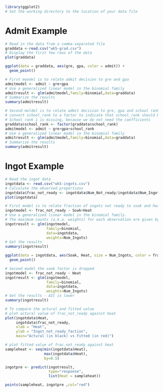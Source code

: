 ```r
library(ggplot2)
# Set the working directory to the location of your data file
```

# Admit Example

```r
# Read in the data from a comma-separated file
graddata <-read.csv("wk5-grad.csv")
# Display the first few rows of the data
plot(graddata)
```

```r
ggplot(data = graddata, aes(gre, gpa, color = admit)) +
  geom_point()
```


```r
# First moodel is to relate admit decision to gre and gpa
admitmodel <- admit ~ gre+gpa
# Use a generalized linear model in the binomial family
admitresult <- glm(admitmodel,family=binomial,data=graddata)
# Summarize the results
summary(admitresult)
```

```r
# Second moldel is to relate admit decision to gre, gpa and school rank
# convert school_rank to a factor to indicate that school_rank should be treated as a categorical variable
# School rank 1 is missing, because we do not need the coefficients
graddata$school_rank <- factor(graddata$school_rank)
admitmodel <- admit ~ gre+gpa+school_rank
# Use a generalized linear model in the binomial family
admitresult <- glm(admitmodel,family=binomial,data=graddata)
# Summarize the results
summary(admitresult)
```

# Ingot Example

```r
# Read the ingot data
ingotdata <- read.csv("wk5-ingots.csv")
# Calculate the observed proportions
ingotdata$frac_not_ready <- ingotdata$Num_Not_ready/ingotdata$Num_Ingots
plot(ingotdata)
```

```r
# First model is to relate fraction of ingots not ready to soak and heat
ingotmodel <- frac_not_ready ~ Soak+Heat
# Use a generalized linear model in the binomial family. 
# The maximum counts (a.k.a. weights) for each observation are given by Num_Ingots
ingotresult <- glm(ingotmodel,
                   family=binomial,
                   data=ingotdata,
                   weights=Num_Ingots)
# Get the results
summary(ingotresult)
```
```r
ggplot(data = ingotdata, aes(Soak, Heat, size = Num_Ingots, color = frac_not_ready)) +
  geom_point()
```

```r
# Second model the soak factor is dropped
ingotmodel <- frac_not_ready ~ Heat
ingotresult <- glm(ingotmodel,
                   family=binomial,
                   data=ingotdata,
                   weights=Num_Ingots)
# Get the results - AIC is lower
summary(ingotresult)
```

```r
# To compare the actural and fitted value 
# plot actural value of frac_not_ready against heat 
plot(ingotdata$Heat,
     ingotdata$frac_not_ready,
     xlab = "Heat",
     ylab = "Ingot_not_ready_faction",
     main="Actural (in black) vs Fitted (in red)")

# plot fitted value of frac_not_ready against heat
sampleheat <- seq(min(ingotdata$Heat),
                  max(ingotdata$Heat),
                  by=0.5)

ingotpre <- predict(ingotresult, 
                    type="response", 
                    list(Heat = sampleheat))

points(sampleheat, ingotpre ,col="red")
```
